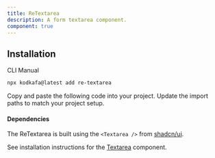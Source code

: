 ```yaml
---
title: ReTextarea
description: A form textarea component.
component: true
---
```


<ComponentPreview
  name="re-textarea-demo"
  className="[&_input]:max-w-xs [&_button]:max-w-xs [&_div.reform-input-group]:max-w-xs"
  description="A form textarea component."
/>

## Installation

<Tabs defaultValue="cli">
<TabsList>
  <TabsTrigger value="cli">CLI</TabsTrigger>
  <TabsTrigger value="manual">Manual</TabsTrigger>
</TabsList>
<TabsContent value="cli">

```bash
npx kodkafa@latest add re-textarea
```

</TabsContent>
<TabsContent value="manual">
  <Steps>
    <Step>Copy and paste the following code into your project.</Step>
      <ComponentSource name="re-textarea" />
    <Step>Update the import paths to match your project setup.</Step>
  </Steps>
</TabsContent>
</Tabs>

#### Dependencies

The ReTextarea is built using the `<Textarea />` from [shadcn/ui](https://ui.shadcn.com/docs/components/textarea).

See installation instructions for the [Textarea](/docs/components/textarea#installation) component.
